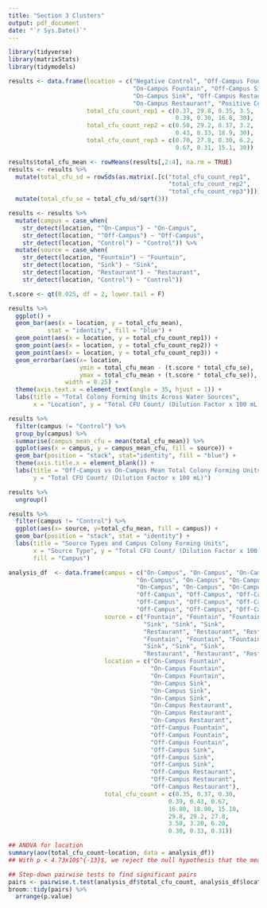 ```yaml
---
title: "Section 3 Clusters"
output: pdf_document
date: "`r Sys.Date()`"
---
```


```r
library(tidyverse)
library(matrixStats)
library(tidymodels)
```


```r
results <- data.frame(location = c("Negative Control", "Off-Campus Fountain",
                                   "On-Campus Fountain", "Off-Campus Sink", 
                                   "On-Campus Sink", "Off-Campus Restaurant",
                                   "On-Campus Restaurant", "Positive Control"),
                      total_cfu_count_rep1 = c(0.37, 29.8, 0.35, 3.5, 
                                               0.39, 0.30, 16.8, 30),
                      total_cfu_count_rep2 = c(0.50, 29.2, 0.37, 3.2,
                                               0.43, 0.33, 18.9, 30),
                      total_cfu_count_rep3 = c(0.70, 27.8, 0.30, 6.2,
                                               0.67, 0.31, 15.1, 30))

results$total_cfu_mean <- rowMeans(results[,2:4], na.rm = TRUE)
results <- results %>%
  mutate(total_cfu_sd = rowSds(as.matrix(.[c("total_cfu_count_rep1",
                                             "total_cfu_count_rep2",
                                             "total_cfu_count_rep3")]))) %>%
  mutate(total_cfu_se = total_cfu_sd/sqrt(3))

results <- results %>%
  mutate(campus = case_when(
    str_detect(location, "^On-Campus") ~ "On-Campus",
    str_detect(location, "^Off-Campus") ~ "Off-Campus",
    str_detect(location, "Control") ~ "Control")) %>%
  mutate(source = case_when(
    str_detect(location, "Fountain") ~ "Fountain",
    str_detect(location, "Sink") ~ "Sink",
    str_detect(location, "Restaurant") ~ "Restaurant",
    str_detect(location, "Control") ~ "Control"))

```

```r
t.score <- qt(0.025, df = 2, lower.tail = F)

results %>%
  ggplot() +
  geom_bar(aes(x = location, y = total_cfu_mean), 
           stat = "identity", fill = "blue") +
  geom_point(aes(x = location, y = total_cfu_count_rep1)) +
  geom_point(aes(x = location, y = total_cfu_count_rep2)) +
  geom_point(aes(x = location, y = total_cfu_count_rep3)) +
  geom_errorbar(aes(x= location, 
                    ymin = total_cfu_mean - (t.score * total_cfu_se),
                    ymax = total_cfu_mean + (t.score * total_cfu_se)),
                width = 0.25) +
  theme(axis.text.x = element_text(angle = 35, hjust = 1)) +
  labs(title = "Total Colony Forming Units Across Water Sources",
       x = "Location", y = "Total CFU Count/ (Dilution Factor x 100 mL)")
```

```r
results %>%
  filter(campus != "Control") %>%
  group_by(campus) %>%
  summarise(campus_mean_cfu = mean(total_cfu_mean)) %>%
  ggplot(aes(x = campus, y = campus_mean_cfu, fill = source)) +
  geom_bar(position = "stack", stat="identity", fill = "blue") +
  theme(axis.title.x = element_blank()) +
  labs(title = "Off-Campus vs On-Campus Mean Total Colony Forming Units",
       y = "Total CFU Count/ (Dilution Factor x 100 mL)")

results %>%
  ungroup()
```

```r
results %>%
  filter(campus != "Control") %>%
  ggplot(aes(x= source, y=total_cfu_mean, fill = campus)) +
  geom_bar(position = "stack", stat = "identity") +
  labs(title = "Source Types and Campus Colony Forming Units",
       x = "Source Type", y = "Total CFU Count/ (Dilution Factor x 100 mL)",
       fill = "Campus")
```

```r
analysis_df  <- data.frame(campus = c("On-Campus", "On-Campus", "On-Campus",
                                    "On-Campus", "On-Campus", "On-Campus",
                                    "On-Campus", "On-Campus", "On-Campus",
                                    "Off-Campus", "Off-Campus", "Off-Campus",
                                    "Off-Campus", "Off-Campus", "Off-Campus",
                                    "Off-Campus", "Off-Campus", "Off-Campus"),
                           source = c("Fountain", "Fountain", "Fountain",
                                      "Sink", "Sink", "Sink",
                                      "Restaurant", "Restaurant", "Restaurant",
                                      "Fountain", "Fountain", "Fountain",
                                      "Sink", "Sink", "Sink",
                                      "Restaurant", "Restaurant", "Restaurant"),
                           location = c("On-Campus Fountain",
                                        "On-Campus Fountain",
                                        "On-Campus Fountain",
                                        "On-Campus Sink",
                                        "On-Campus Sink",
                                        "On-Campus Sink",
                                        "On-Campus Restaurant",
                                        "On-Campus Restaurant",
                                        "On-Campus Restaurant",
                                        "Off-Campus Fountain",
                                        "Off-Campus Fountain",
                                        "Off-Campus Fountain",
                                        "Off-Campus Sink",
                                        "Off-Campus Sink",
                                        "Off-Campus Sink",
                                        "Off-Campus Restaurant",
                                        "Off-Campus Restaurant",
                                        "Off-Campus Restaurant"),
                           total_cfu_count = c(0.35, 0.37, 0.30,
                                             0.39, 0.43, 0.67,
                                             16.80, 18.90, 15.10,
                                             29.8, 29.2, 27.8,
                                             3.50, 3.20, 6.20,
                                             0.30, 0.33, 0.31))

## ANOVA for location
summary(aov(total_cfu_count~location, data = analysis_df))
## With p < 4.73x10$^{-13}$, we reject the null hypothesis that the means of all groups are the same

## Step-down pairwise tests to find significant pairs
pairs <- pairwise.t.test(analysis_df$total_cfu_count, analysis_df$location, p.adj = "bonferroni")
broom::tidy(pairs) %>%
  arrange(p.value)
```

